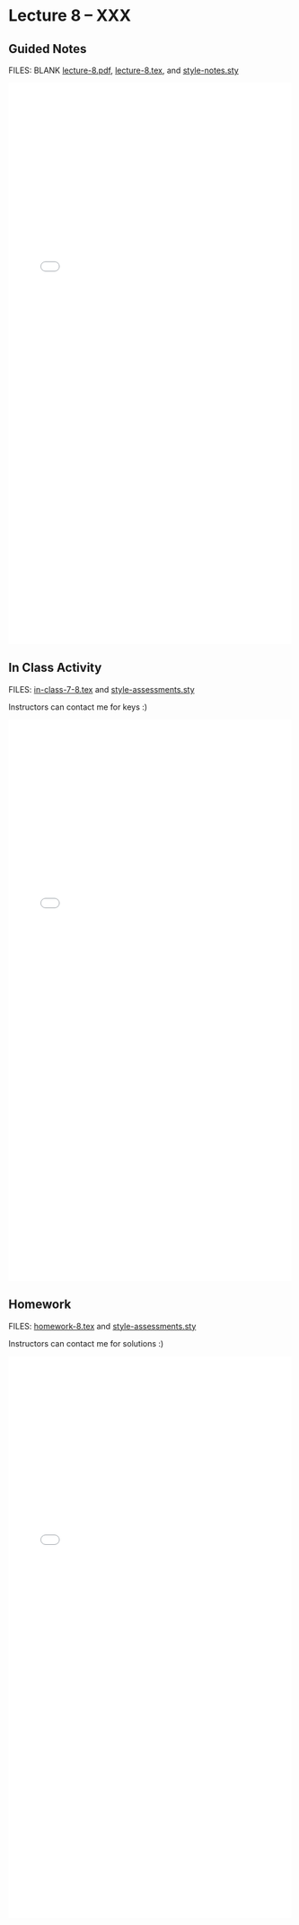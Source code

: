 # Lecture 8 -- XXX {.unnumbered}

## Guided Notes

FILES: BLANK [lecture-8.pdf](https://github.com/coltongearhart/math321/blob/main/lectures/lecture-8.pdf), [lecture-8.tex](https://github.com/coltongearhart/math321/blob/main/lectures/lecture-8.tex), and [style-notes.sty](https://github.com/coltongearhart/math321/blob/main/lectures/style-notes.sty)

<embed src="lectures/lecture-8-COMPLETED.pdf" type="application/pdf" width="100%" height="1000px"></embed>

## In Class Activity

FILES: [in-class-7-8.tex](https://github.com/coltongearhart/math321/blob/main/assessments/in-class-7-8.tex) and [style-assessments.sty](https://github.com/coltongearhart/math321/blob/main/assessments/style-assessments.sty)

Instructors can contact me for keys :)

<embed src="assessments/in-class-7-8.pdf" type="application/pdf" width="100%" height="1000px"></embed>

## Homework

FILES: [homework-8.tex](https://github.com/coltongearhart/math321/blob/main/assessments/homework-8.tex) and [style-assessments.sty](https://github.com/coltongearhart/math321/blob/main/assessments/style-assessments.sty)

Instructors can contact me for solutions :)

<embed src="assessments/homework-8.pdf" type="application/pdf" width="100%" height="1000px"></embed>